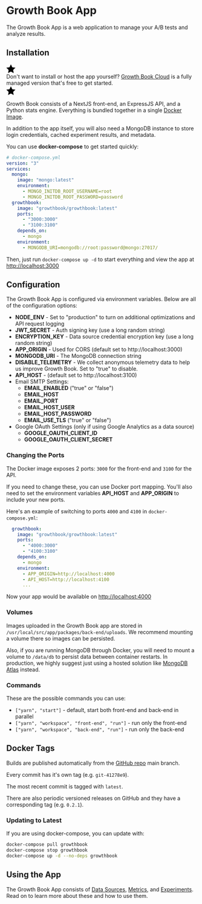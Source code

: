 # Growth Book App

The Growth Book App is a web application to manage your A/B tests and analyze results.

## Installation

<div class="bg-blue-200 dark:bg-blue-900 py-2 px-4 rounded flex">
  <div class="text-yellow-500 pt-1 mr-3">
     <svg xmlns="http://www.w3.org/2000/svg" width="24" height="24" viewBox="0 0 24 24" style={{fill:"currentColor"}}><path d="M12 .587l3.668 7.568 8.332 1.151-6.064 5.828 1.48 8.279-7.416-3.967-7.417 3.967 1.481-8.279-6.064-5.828 8.332-1.151z"/></svg>
  </div>
  <div>Don't want to install or host the app yourself? <a href="https://www.growthbook.io">Growth Book Cloud</a> is a fully managed version that's free to get started.</div>
  <div class="text-yellow-500 pt-1 ml-3">
     <svg xmlns="http://www.w3.org/2000/svg" width="24" height="24" viewBox="0 0 24 24" style={{fill:"currentColor"}}><path d="M12 .587l3.668 7.568 8.332 1.151-6.064 5.828 1.48 8.279-7.416-3.967-7.417 3.967 1.481-8.279-6.064-5.828 8.332-1.151z"/></svg>
  </div>
</div>

Growth Book consists of a NextJS front-end, an ExpressJS API, and a Python stats engine.  Everything is bundled together in a single [Docker Image](https://hub.docker.com/r/growthbook/growthbook).

In addition to the app itself, you will also need a MongoDB instance to store login credentials, cached experiment results, and metadata.

You can use **docker-compose** to get started quickly:

```yml
# docker-compose.yml
version: "3"
services:
  mongo:
    image: "mongo:latest"
    environment:
      - MONGO_INITDB_ROOT_USERNAME=root
      - MONGO_INITDB_ROOT_PASSWORD=password
  growthbook:
    image: "growthbook/growthbook:latest"
    ports:
      - "3000:3000"
      - "3100:3100"
    depends_on:
      - mongo
    environment:
      - MONGODB_URI=mongodb://root:password@mongo:27017/
```

Then, just run `docker-compose up -d` to start everything and view the app at [http://localhost:3000](http://localhost:3000)

## Configuration

The Growth Book App is configured via environment variables.  Below are all of the configuration options:

- **NODE_ENV** - Set to "production" to turn on additional optimizations and API request logging
- **JWT_SECRET** - Auth signing key (use a long random string)
- **ENCRYPTION_KEY** - Data source credential encryption key (use a long random string)
- **APP_ORIGIN** - Used for CORS (default set to http://localhost:3000)
- **MONGODB_URI** - The MongoDB connection string
- **DISABLE_TELEMETRY** - We collect anonymous telemetry data to help us improve Growth Book. Set to "true" to disable.
- **API_HOST** - (default set to http://localhost:3100)
- Email SMTP Settings:
  - **EMAIL_ENABLED** ("true" or "false")
  - **EMAIL_HOST**
  - **EMAIL_PORT**
  - **EMAIL_HOST_USER**
  - **EMAIL_HOST_PASSWORD**
  - **EMAIL_USE_TLS** ("true" or "false")
- Google OAuth Settings (only if using Google Analytics as a data source)
  - **GOOGLE_OAUTH_CLIENT_ID**
  - **GOOGLE_OAUTH_CLIENT_SECRET**

### Changing the Ports

The Docker image exposes 2 ports: `3000` for the front-end and `3100` for the API.

If you need to change these, you can use Docker port mapping.  You'll also need to set the environment variables **API_HOST** and **APP_ORIGIN** to include your new ports.

Here's an example of switching to ports `4000` and `4100` in `docker-compose.yml`:


```yml
  growthbook:
    image: "growthbook/growthbook:latest"
    ports:
      - "4000:3000"
      - "4100:3100"
    depends_on:
      - mongo
    environment:
      - APP_ORIGIN=http://localhost:4000
      - API_HOST=http://localhost:4100
      ...
```

Now your app would be available on [http://localhost:4000](http://localhost:4000)

### Volumes

Images uploaded in the Growth Book app are stored in `/usr/local/src/app/packages/back-end/uploads`.  We recommend mounting a volume there so images can be persisted.

Also, if you are running MongoDB through Docker, you will need to mount a volume to `/data/db` to persist data between container restarts.  In production, we highly suggest just using a hosted solution like [MongoDB Atlas](https://www.mongodb.com/cloud/atlas) instead.

### Commands

These are the possible commands you can use:

-  `["yarn", "start"]` - default, start both front-end and back-end in parallel
-  `["yarn", "workspace", "front-end", "run"]` - run only the front-end
-  `["yarn", "workspace", "back-end", "run"]` - run only the back-end

## Docker Tags

Builds are published automatically from the [GitHub repo](https://github.com/growthbook/growthbook) main branch.

Every commit has it's own tag (e.g. `git-41278e9`).

The most recent commit is tagged with `latest`.

There are also periodic versioned releases on GitHub and they have a corresponding tag (e.g. `0.2.1`).

### Updating to Latest

If you are using docker-compose, you can update with:

```bash
docker-compose pull growthbook
docker-compose stop growthbook
docker-compose up -d --no-deps growthbook
```

## Using the App

The Growth Book App consists of [Data Sources](/app/datasources), [Metrics](/app/metrics), and [Experiments](/app/experiments). Read on to learn more about these and how to use them.